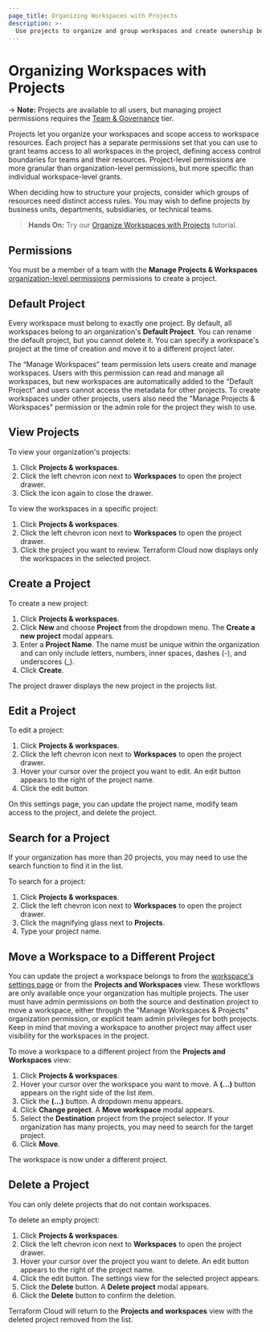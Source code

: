 ```yaml
---
page_title: Organizing Workspaces with Projects
description: >-
  Use projects to organize and group workspaces and create ownership boundaries across your infrastructure.
---
```


# Organizing Workspaces with Projects

-> **Note:** Projects are available to all users, but managing project permissions requires the [Team & Governance](https://www.hashicorp.com/products/terraform/pricing) tier. 

Projects let you organize your workspaces and scope access to workspace resources. Each project has a separate permissions set that you can use to grant teams access to all workspaces in the project, defining access control boundaries for teams and their resources. Project-level permissions are more granular than organization-level permissions, but more specific than individual workspace-level grants.

When deciding how to structure your projects, consider which groups of resources need distinct access rules. You may wish to define projects by business units, departments, subsidiaries, or technical teams. 

> **Hands On:**  Try our [Organize Workspaces with Projects](https://developer.hashicorp.com/terraform/tutorials/cloud/projects) tutorial. 

## Permissions

You must be a member of a team with the **Manage Projects & Workspaces** [organization-level permissions](cloud-docs/users-teams-organizations/permissions#organization-permissions) permissions to create a project.

## Default Project

Every workspace must belong to exactly one project. By default, all workspaces belong to an organization's **Default Project**. You can rename the default project, but you cannot delete it. You can specify a workspace's project at the time of creation and move it to a different project later. 

The “Manage Workspaces” team permission lets users create and manage workspaces. Users with this permission can read and manage all workspaces, but new workspaces are automatically added to the “Default Project” and users cannot access the metadata for other projects. To create workspaces under other projects, users also need the "Manage Projects & Workspaces" permission or the admin role for the project they wish to use.

## View Projects

To view your organization's projects:
1. Click **Projects & workspaces**.
1. Click the left chevron icon next to **Workspaces** to open the project drawer. 
1. Click the icon again to close the drawer.

To view the workspaces in a specific project:
1. Click **Projects & workspaces**.
1. Click the left chevron icon next to **Workspaces** to open the project drawer.
1. Click the project you want to review. Terraform Cloud now displays only the workspaces in the selected project.

## Create a Project

To create a new project:
1. Click **Projects & workspaces**.
1. Click **New** and choose **Project** from the dropdown menu. The **Create a new project** modal appears.
1. Enter a **Project Name**. The name must be unique within the organization and can only include letters, numbers, inner spaces, dashes (-), and underscores (_).
1. Click **Create**.

The project drawer displays the new project in the projects list. 

## Edit a Project

To edit a project:
1. Click **Projects & workspaces**.
1. Click the left chevron icon next to **Workspaces** to open the project drawer.
1. Hover your cursor over the project you want to edit. An edit button appears to the right of the project name.
1. Click the edit button.

On this settings page, you can update the project name, modify team access to the project, and delete the project. 

## Search for a Project

If your organization has more than 20 projects, you may need to use the search function to find it in the list.

To search for a project:
1. Click **Projects & workspaces**.
1. Click the left chevron icon next to **Workspaces** to open the project drawer.
1. Click the magnifying glass next to **Projects**.
1. Type your project name.

## Move a Workspace to a Different Project

You can update the project a workspace belongs to from the [workspace's settings page](https://developer.hashicorp.com/terraform/cloud-docs/workspaces/settings) or from the **Projects and Workspaces** view. These workflows are only available once your organization has multiple projects. The user must have admin permissions on both the source and destination project to move a workspace, either through the "Manage Workspaces & Projects" organization permission, or explicit team admin privileges for both projects. Keep in mind that moving a workspace to another project may affect user visibility for the workspaces in the project.

To move a workspace to a different project from the **Projects and Workspaces** view:
1. Click **Projects & workspaces**.
1. Hover your cursor over the workspace you want to move. A **(...)** button appears on the right side of the list item.
1. Click the **(...)** button. A dropdown menu appears.
1. Click **Change project**. A **Move workspace** modal appears.
1. Select the **Destination** project from the project selector. If your organization has many projects, you may need to search for the target project.
1. Click **Move**.

The workspace is now under a different project.

## Delete a Project

You can only delete projects that do not contain workspaces.

To delete an empty project:
1. Click **Projects & workspaces**.
1. Click the left chevron icon next to **Workspaces** to open the project drawer.
1. Hover your cursor over the project you want to delete. An edit button appears to the right of the project name.
1. Click the edit button. The settings view for the selected project appears.
1. Click the **Delete** button. A **Delete project** modal appears.
1. Click the **Delete** button to confirm the deletion.

Terraform Cloud will return to the **Projects and workspaces** view with the deleted project removed from the list.
